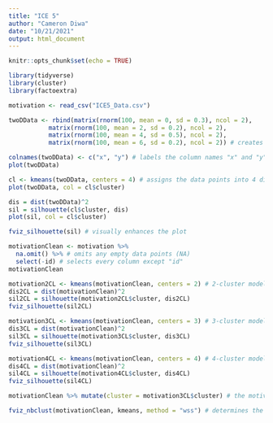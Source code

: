 ```yaml
---
title: "ICE 5"
author: "Cameron Diwa"
date: "10/21/2021"
output: html_document
---
```


```r
knitr::opts_chunk$set(echo = TRUE)

library(tidyverse)
library(cluster)
library(factoextra)

motivation <- read_csv("ICE5_Data.csv")
```


```r
twoDData <- rbind(matrix(rnorm(100, mean = 0, sd = 0.3), ncol = 2),
           matrix(rnorm(100, mean = 2, sd = 0.2), ncol = 2),
           matrix(rnorm(100, mean = 4, sd = 0.5), ncol = 2),
           matrix(rnorm(100, mean = 6, sd = 0.2), ncol = 2)) # creates a 2D dataset

colnames(twoDData) <- c("x", "y") # labels the column names "x" and "y"
plot(twoDData)

cl <- kmeans(twoDData, centers = 4) # assigns the data points into 4 different clusters
plot(twoDData, col = cl$cluster)
```


```r
dis = dist(twoDData)^2
sil = silhouette(cl$cluster, dis)
plot(sil, col = cl$cluster)

fviz_silhouette(sil) # visually enhances the plot
```


```r
motivationClean <- motivation %>% 
  na.omit() %>% # omits any empty data points (NA)
  select(-id) # selects every column except "id"
motivationClean

motivation2CL <- kmeans(motivationClean, centers = 2) # 2-cluster model
dis2CL = dist(motivationClean)^2
sil2CL = silhouette(motivation2CL$cluster, dis2CL)
fviz_silhouette(sil2CL)

motivation3CL <- kmeans(motivationClean, centers = 3) # 3-cluster model
dis3CL = dist(motivationClean)^2
sil3CL = silhouette(motivation3CL$cluster, dis3CL)
fviz_silhouette(sil3CL)

motivation4CL <- kmeans(motivationClean, centers = 4) # 4-cluster model
dis4CL = dist(motivationClean)^2
sil4CL = silhouette(motivation4CL$cluster, dis4CL)
fviz_silhouette(sil4CL)

motivationClean %>% mutate(cluster = motivation3CL$cluster) # the motivation dataset that only contains the 3-cluster model

fviz_nbclust(motivationClean, kmeans, method = "wss") # determines the number of clusters
```

